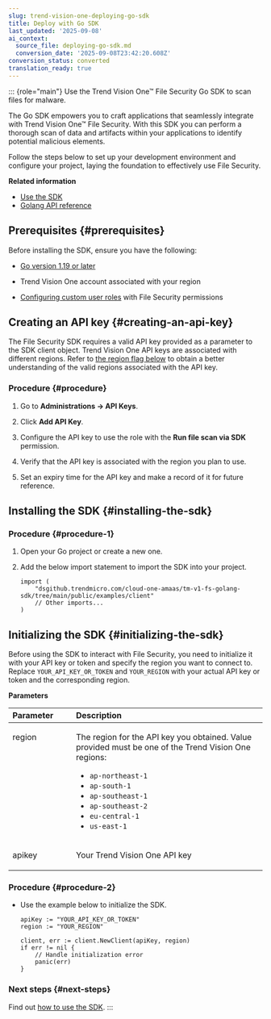 ```yaml
---
slug: trend-vision-one-deploying-go-sdk
title: Deploy with Go SDK
last_updated: '2025-09-08'
ai_context:
  source_file: deploying-go-sdk.md
  conversion_date: '2025-09-08T23:42:20.608Z'
conversion_status: converted
translation_ready: true
---
```


::: {role="main"}
Use the Trend Vision One™ File Security Go SDK to scan files for malware.

The Go SDK empowers you to craft applications that seamlessly integrate with Trend Vision One™ File Security. With this SDK you can perform a thorough scan of data and artifacts within your applications to identify potential malicious elements.

Follow the steps below to set up your development environment and configure your project, laying the foundation to effectively use File Security.

**Related information**

- [Use the SDK](using-sdk.md "How to use the Go SDK for Trend Vision One File Security")
- [Golang API reference](pml-file-sec-sdk.md "An API reference for the Go SDK for Trend Vision One File Security")

## Prerequisites {#prerequisites}

Before installing the SDK, ensure you have the following:

- [Go version 1.19 or later](https://go.dev/doc/install)

- Trend Vision One account associated with your region

- [Configuring custom user roles](custom-user-roles-trend-vision-one.mdx) with File Security permissions

## Creating an API key {#creating-an-api-key}

The File Security SDK requires a valid API key provided as a parameter to the SDK client object. Trend Vision One API keys are associated with different regions. Refer to [the region flag below](deploying-python-sdk.mdx) to obtain a better understanding of the valid regions associated with the API key.

### Procedure {#procedure}

1.  Go to **Administrations → API Keys**.

2.  Click **Add API Key**.

3.  Configure the API key to use the role with the **Run file scan via SDK** permission.

4.  Verify that the API key is associated with the region you plan to use.

5.  Set an expiry time for the API key and make a record of it for future reference.

## Installing the SDK {#installing-the-sdk}

### Procedure {#procedure-1}

1.  Open your Go project or create a new one.

2.  Add the below import statement to import the SDK into your project.

    ``` codeblock
    import (
        "dsgithub.trendmicro.com/cloud-one-amaas/tm-v1-fs-golang-sdk/tree/main/public/examples/client"
        // Other imports...
    )
    ```

## Initializing the SDK {#initializing-the-sdk}

Before using the SDK to interact with File Security, you need to initialize it with your API key or token and specify the region you want to connect to. Replace `YOUR_API_KEY_OR_TOKEN` and `YOUR_REGION` with your actual API key or token and the corresponding region.

**Parameters**

<table>
<colgroup>
<col style="width: 25%" />
<col style="width: 75%" />
</colgroup>
<thead style="text-align: left;">
<tr>
<th style="text-align: left;">Parameter</th>
<th style="text-align: left;">Description</th>
</tr>
</thead>
<tbody style="text-align: left;">
<tr>
<td style="text-align: left; vertical-align: top;"><p>region</p></td>
<td style="text-align: left; vertical-align: top;"><p>The region for the API key you obtained. Value provided must be one of the Trend Vision One regions:</p>
<ul>
<li><code>ap-northeast-1</code></li>
<li><code>ap-south-1</code></li>
<li><code>ap-southeast-1</code></li>
<li><code>ap-southeast-2</code></li>
<li><code>eu-central-1</code></li>
<li><code>us-east-1</code></li>
</ul></td>
</tr>
<tr>
<td style="text-align: left; vertical-align: top;"><p>apikey</p></td>
<td style="text-align: left; vertical-align: top;"><p>Your Trend Vision One API key</p></td>
</tr>
</tbody>
</table>

### Procedure {#procedure-2}

- Use the example below to initialize the SDK.

  ``` codeblock
  apiKey := "YOUR_API_KEY_OR_TOKEN"
  region := "YOUR_REGION"

  client, err := client.NewClient(apiKey, region)
  if err != nil {
      // Handle initialization error
      panic(err)
  }
  ```

### Next steps {#next-steps}

Find out [how to use the SDK](using-sdk.mdx).
:::
